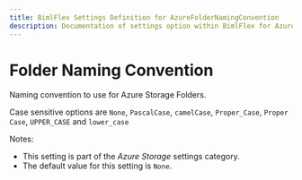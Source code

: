 ---
title: BimlFlex Settings Definition for AzureFolderNamingConvention
description: Documentation of settings option within BimlFlex for AzureFolderNamingConvention
---
<head>
  <meta name="varigenceProduct" content="BimlFlex"></meta>
  <meta name="varigenceArticleType" content="Reference"></meta>
</head>


# Folder Naming Convention

Naming convention to use for Azure Storage Folders.

Case sensitive options are `None`, `PascalCase`, `camelCase`, `Proper_Case`, `Proper Case`, `UPPER_CASE` and `lower_case`

Notes:

* This setting is part of the *Azure Storage* settings category.
* The default value for this setting is `None`.
